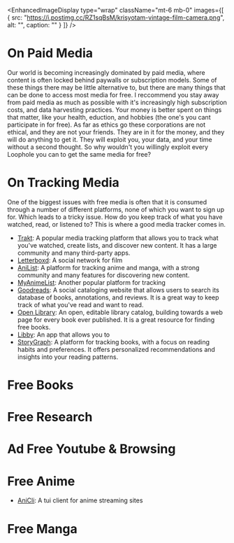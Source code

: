 <EnhancedImageDisplay
  type="wrap"
  className="mt-6 mb-0"
  images={[
    {
      src: "https://i.postimg.cc/RZ1sqBsM/krisyotam-vintage-film-camera.png",
      alt: "",
      caption: ""
    }
  ]}
/>
# On Paid Media 
Our world is becoming increasingly dominated by paid media, where content is often locked behind paywalls or subscription models. Some of these things there may be little 
alternative to, but there are many things that can be done to access most media for free. I reccommend you stay away from paid media as much as possible with it's increasingly 
high subscription costs, and data harvesting practices. Your money is better spent on things that matter, like your health, eduction, and hobbies (the one's you cant participate in for free). 
As far as ethics go these corporations are not ethical, and they are not your friends. They are in it for the money, and they will do anything to get it. They will exploit you, your data, and your time without a second thought. 
So why wouldn't you willingly exploit every Loophole you can to get the same media for free? 

# On Tracking Media 
One of the biggest issues with free media is often that it is consumed through a number of different platforms, none of which you want to sign up for. Which 
leads to a tricky issue. How do you keep track of what you have watched, read, or listened to? This is where a good media tracker comes in. 
<Collapse title="Media Trackers">
- [Trakt](https://trakt.tv/): A popular media tracking platform that allows you to track what you've watched, create lists, and discover new content. It has a large community and many third-party apps.
- [Letterboxd](https://letterboxd.com/): A social network for film
- [AniList](https://anilist.co/): A platform for tracking anime and manga, with a strong community and many features for discovering new content.
- [MyAnimeList](https://myanimelist.net/): Another popular platform for tracking
- [Goodreads](https://www.goodreads.com/): A social cataloging website that allows users to search its database of books, annotations, and reviews. It is a great way to keep track of what you've read and want to read.
- [Open Library](https://openlibrary.org/): An open, editable library catalog, building towards a web page for every book ever published. It is a great resource for finding free books.
- [Libby](https://libbyapp.com/): An app that allows you to
- [StoryGraph](https://storygraph.com/): A platform for tracking books, with a focus on reading habits and preferences. It offers personalized recommendations and insights into your reading patterns.
</Collapse>


# Free Books 


# Free Research 


# Ad Free Youtube & Browsing 

# Free Anime 

- [AniCli](): A tui client for anime streaming sites 

# Free Manga 

